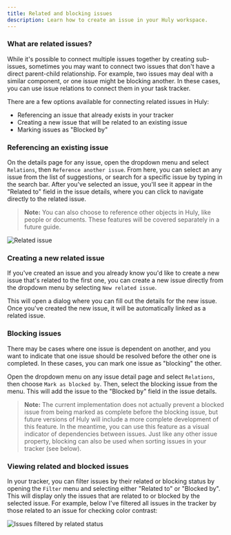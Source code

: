 ```yaml
---
title: Related and blocking issues
description: Learn how to create an issue in your Huly workspace.
---
```



### What are related issues?

While it's possible to connect multiple issues together by creating sub-issues, sometimes you may want to connect two issues that don't have a direct parent-child relationship. For example, two issues may deal with a similar component, or one issue might be blocking another. In these cases, you can use issue relations to connect them in your task tracker.

There are a few options available for connecting related issues in Huly:

* Referencing an issue that already exists in your tracker
* Creating a new issue that will be related to an existing issue
* Marking issues as "Blocked by"

### Referencing an existing issue

On the details page for any issue, open the dropdown menu and select `Relations`, then `Reference another issue`. From here, you can select an any issue from the list of suggestions, or search for a specific issue by typing in the search bar. After you've selected an issue, you'll see it appear in the "Related to" field in the issue details, where you can click to navigate directly to the related issue.

> **Note:** You can also choose to reference other objects in Huly, like people or documents. These features will be covered separately in a future guide.

<Image 
src={relatedIssue} 
alt='Related issue' 
width={900}
/>

### Creating a new related issue

If you've created an issue and you already know you'd like to create a new issue that's related to the first one, you can create a new issue directly from the dropdown menu by selecting `New related issue`.

This will open a dialog where you can fill out the details for the new issue. Once you've created the new issue, it will be automatically linked as a related issue.

### Blocking issues

There may be cases where one issue is dependent on another, and you want to indicate that one issue should be resolved before the other one is completed. In these cases, you can mark one issue as "blocking" the other.

Open the dropdown menu on any issue detail page and select `Relations`, then choose `Mark as blocked by`. Then, select the blocking issue from the menu. This will add the issue to the "Blocked by" field in the issue details.

> **Note:** The current implementation does not actually prevent a blocked issue from being marked as complete before the blocking issue, but future versions of Huly will include a more complete development of this feature. In the meantime, you can use this feature as a visual indicator of dependencies between issues. Just like any other issue property, blocking can also be used when sorting issues in your tracker (see below).

### Viewing related and blocked issues

In your tracker, you can filter issues by their related or blocking status by opening the `Filter` menu and selecting either "Related to" or "Blocked by". This will display only the issues that are related to or blocked by the selected issue. For example, below I've filtered all issues in the tracker by those related to an issue for checking color contrast:

<Image 
src={filteredIssues} 
alt='Issues filtered by related status' 
width={900}
/>